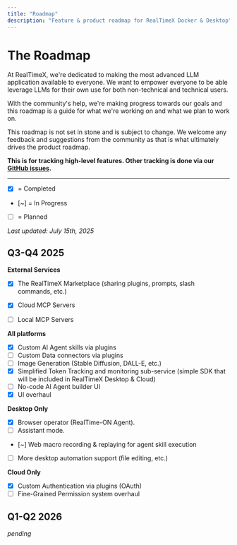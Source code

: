 ```yaml
---
title: "Roadmap"
description: "Feature & product roadmap for RealTimeX Docker & Desktop"
---
```



# The Roadmap

At RealTimeX, we're dedicated to making the most advanced LLM application available to everyone. We want to empower everyone to be able leverage LLMs for their own use for both non-technical and technical users.

With the community's help, we're making progress towards our goals and this roadmap is a guide for what we're working on and what we plan to work on.

This roadmap is not set in stone and is subject to change. We welcome any feedback and suggestions from the community as that is what ultimately drives the product roadmap.

**This is for tracking high-level features. Other tracking is done via our [GitHub issues](https://github.com/therealtimex/realtimex/issues).**

---

- [x] = Completed
- [~] = In Progress
- [ ] = Planned

_Last updated: July 15th, 2025_

## Q3-Q4 2025

**External Services**

- [x] The RealTimeX Marketplace (sharing plugins, prompts, slash commands, etc.)
- [x] Cloud MCP Servers
- [ ] Local MCP Servers


**All platforms**

- [x] Custom AI Agent skills via plugins
- [ ] Custom Data connectors via plugins
- [ ] Image Generation (Stable Diffusion, DALL-E, etc.)
- [x] Simplified Token Tracking and monitoring sub-service (simple SDK that will be included in RealTimeX Desktop & Cloud)
- [ ] No-code AI Agent builder UI
- [x] UI overhaul

**Desktop Only**

- [x] Browser operator (RealTime-ON Agent).
- [ ] Assistant mode.
- [~] Web macro recording & replaying for agent skill execution
- [ ] More desktop automation support (file editing, etc.)

**Cloud Only**

- [x] Custom Authentication via plugins (OAuth)
- [ ] Fine-Grained Permission system overhaul

## Q1-Q2 2026

_pending_
